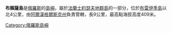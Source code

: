 '''布賴薩島'''是[[俄羅斯|俄羅斯]]的[[島嶼|島嶼]]，屬於[[法蘭士約瑟夫地群島|法蘭士約瑟夫地群島]]的一部分，位於[[布雷伊季島|布雷伊季島]]以北4公里，由[[阿爾漢格爾斯克州|阿爾漢格爾斯克州]]負責管轄，長9公里，最高點海拔高度409米。

[[Category:俄羅斯島嶼|Category:俄羅斯島嶼]]
{{Russia-geo-stub}}